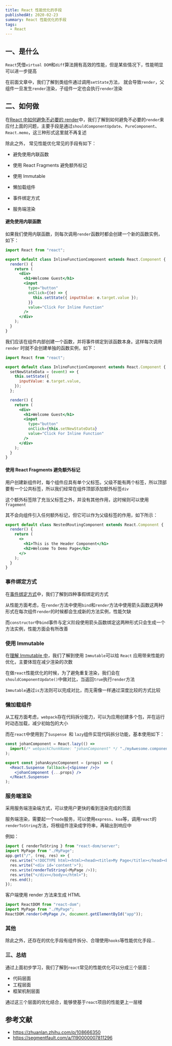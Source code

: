 ```yaml
---
title: React 性能优化的手段
publishedAt: 2020-02-23
summary: React 性能优化的手段
tags:
  - React
---
```


## 一、是什么

`React`凭借`virtual DOM`和`diff`算法拥有高效的性能，但是某些情况下，性能明显可以进一步提高

在前面文章中，我们了解到类组件通过调用`setState`方法， 就会导致`render`，父组件一旦发生`render`渲染，子组件一定也会执行`render`渲染

## 二、如何做

在[React 中如何避免不必要的 render](https://mp.weixin.qq.com/s/h4NX4Plr6TCjoIhlawiJTg)中，我们了解到如何避免不必要的`render`来应付上面的问题，主要手段是通过`shouldComponentUpdate`、`PureComponent`、`React.memo`，这三种形式这里就不再复述

除此之外， 常见性能优化常见的手段有如下：

- 避免使用内联函数
- 使用 React Fragments 避免额外标记
- 使用 Immutable

- 懒加载组件

- 事件绑定方式

- 服务端渲染

#### 避免使用内联函数

如果我们使用内联函数，则每次调用`render`函数时都会创建一个新的函数实例，如下：

```jsx
import React from "react";

export default class InlineFunctionComponent extends React.Component {
  render() {
    return (
      <div>
        <h1>Welcome Guest</h1>
        <input
          type="button"
          onClick={(e) => {
            this.setState({ inputValue: e.target.value });
          }}
          value="Click For Inline Function"
        />
      </div>
    );
  }
}
```

我们应该在组件内部创建一个函数，并将事件绑定到该函数本身。这样每次调用 `render` 时就不会创建单独的函数实例，如下：

```jsx
import React from "react";

export default class InlineFunctionComponent extends React.Component {
  setNewStateData = (event) => {
    this.setState({
      inputValue: e.target.value,
    });
  };

  render() {
    return (
      <div>
        <h1>Welcome Guest</h1>
        <input
          type="button"
          onClick={this.setNewStateData}
          value="Click For Inline Function"
        />
      </div>
    );
  }
}
```

#### 使用 React Fragments 避免额外标记

用户创建新组件时，每个组件应具有单个父标签。父级不能有两个标签，所以顶部要有一个公共标签，所以我们经常在组件顶部添加额外标签`div`

这个额外标签除了充当父标签之外，并没有其他作用，这时候则可以使用`fragement`

其不会向组件引入任何额外标记，但它可以作为父级标签的作用，如下所示：

```jsx
export default class NestedRoutingComponent extends React.Component {
  render() {
    return (
      <>
        <h1>This is the Header Component</h1>
        <h2>Welcome To Demo Page</h2>
      </>
    );
  }
}
```

### 事件绑定方式

在[事件绑定方式](https://mp.weixin.qq.com/s/VfQ34ZEPXUXsimzMaJ_41A)中，我们了解到四种事假绑定的方式

从性能方面考虑，在`render`方法中使用`bind`和`render`方法中使用箭头函数这两种形式在每次组件`render`的时候都会生成新的方法实例，性能欠缺

而`constructor`中`bind`事件与定义阶段使用箭头函数绑定这两种形式只会生成一个方法实例，性能方面会有所改善

### 使用 Immutable

在[理解 Immutable 中](https://mp.weixin.qq.com/s/laYJ_KNa8M5JNBnIolMDAA)，我们了解到使用 `Immutable`可以给 `React` 应用带来性能的优化，主要体现在减少渲染的次数

在做`react`性能优化的时候，为了避免重复渲染，我们会在`shouldComponentUpdate()`中做对比，当返回`true`执行`render`方法

`Immutable`通过`is`方法则可以完成对比，而无需像一样通过深度比较的方式比较

### 懒加载组件

从工程方面考虑，`webpack`存在代码拆分能力，可以为应用创建多个包，并在运行时动态加载，减少初始包的大小

而在`react`中使用到了`Suspense `和 `lazy`组件实现代码拆分功能，基本使用如下：

```jsx
const johanComponent = React.lazy(() =>
  import(/* webpackChunkName: "johanComponent" */ "./myAwesome.component")
);

export const johanAsyncComponent = (props) => (
  <React.Suspense fallback={<Spinner />}>
    <johanComponent {...props} />
  </React.Suspense>
);
```

### 服务端渲染

采用服务端渲染端方式，可以使用户更快的看到渲染完成的页面

服务端渲染，需要起一个`node`服务，可以使用`express`、`koa`等，调用`react`的`renderToString`方法，将根组件渲染成字符串，再输出到响应中

例如：

```js
import { renderToString } from "react-dom/server";
import MyPage from "./MyPage";
app.get("/", (req, res) => {
  res.write("<!DOCTYPE html><html><head><title>My Page</title></head><body>");
  res.write("<div id='content'>");
  res.write(renderToString(<MyPage />));
  res.write("</div></body></html>");
  res.end();
});
```

客户端使用 render 方法来生成 HTML

```jsx
import ReactDOM from "react-dom";
import MyPage from "./MyPage";
ReactDOM.render(<MyPage />, document.getElementById("app"));
```

### 其他

除此之外，还存在的优化手段有组件拆分、合理使用`hooks`等性能优化手段...

### 三、总结

通过上面初步学习，我们了解到`react`常见的性能优化可以分成三个层面：

- 代码层面
- 工程层面
- 框架机制层面

通过这三个层面的优化结合，能够使基于`react`项目的性能更上一层楼

## 参考文献

- https://zhuanlan.zhihu.com/p/108666350
- https://segmentfault.com/a/1190000007811296
